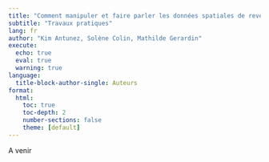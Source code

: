 ---
title: "Comment manipuler et faire parler les données spatiales de revenus diffusées par l’Insee ?"
subtitle: "Travaux pratiques"
lang: fr 
author: "Kim Antunez, Solène Colin, Mathilde Gerardin"
execute:
  echo: true
  eval: true
  warning: true
language:
  title-block-author-single: Auteurs
format:
  html:
    toc: true
    toc-depth: 2
    number-sections: false
    theme: [default]
---

A venir

